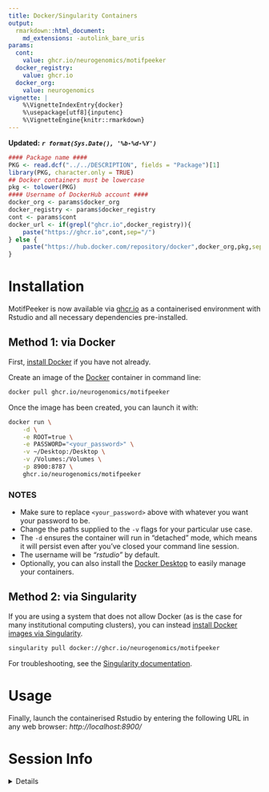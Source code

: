 ```yaml
---
title: Docker/Singularity Containers
output:
  rmarkdown::html_document:
    md_extensions: -autolink_bare_uris
params:
  cont:
    value: ghcr.io/neurogenomics/motifpeeker
  docker_registry:
    value: ghcr.io
  docker_org:
    value: neurogenomics
vignette: |
    %\VignetteIndexEntry{docker}
    %\usepackage[utf8]{inputenc}
    %\VignetteEngine{knitr::rmarkdown}
---
```


**Updated:** ***`r format(Sys.Date(), '%b-%d-%Y')`***  


```r
#### Package name ####
PKG <- read.dcf("../../DESCRIPTION", fields = "Package")[1]
library(PKG, character.only = TRUE)
## Docker containers must be lowercase
pkg <- tolower(PKG)
#### Username of DockerHub account ####
docker_org <- params$docker_org
docker_registry <- params$docker_registry 
cont <- params$cont 
docker_url <- if(grepl("ghcr.io",docker_registry)){
    paste("https://ghcr.io",cont,sep="/")
} else {
    paste("https://hub.docker.com/repository/docker",docker_org,pkg,sep="/")
}

```

# Installation 

MotifPeeker is now available via
[ghcr.io](https://ghcr.io/ghcr.io/neurogenomics/motifpeeker) as a containerised
environment with Rstudio and  all necessary dependencies pre-installed.

## Method 1: via Docker

First, [install Docker](https://docs.docker.com/get-docker/) 
if you have not already. 

Create an image of the [Docker](https://www.docker.com/) container 
in command line:  

```bash
docker pull ghcr.io/neurogenomics/motifpeeker
```

Once the image has been created, you can launch it with:  

```bash
docker run \
    -d \
    -e ROOT=true \
    -e PASSWORD="<your_password>" \
    -v ~/Desktop:/Desktop \
    -v /Volumes:/Volumes \
    -p 8900:8787 \
    ghcr.io/neurogenomics/motifpeeker
```  

### NOTES

* Make sure to replace `<your_password>` above with whatever you want your
password to be.  
* Change the paths supplied to the `-v` flags for your particular use case. 
* The `-d` ensures the container will run in "detached" mode,
which means it will persist even after you've closed your command line session.  
* The username will be *"rstudio"* by default.  
* Optionally, you can also install the
[Docker Desktop](https://www.docker.com/products/docker-desktop/) to easily
manage your containers.  

## Method 2: via Singularity

If you are using a system that does not allow Docker 
(as is the case for many institutional computing clusters), 
you can instead [install Docker images via Singularity](https://docs.sylabs.io/guides/2.6/user-guide/singularity_and_docker.html).  

```bash
singularity pull docker://ghcr.io/neurogenomics/motifpeeker
```

For troubleshooting, see the [Singularity documentation](https://docs.sylabs.io/guides/latest/user-guide/singularity_and_docker.html#github-container-registry).

# Usage 

Finally, launch the containerised Rstudio by entering the 
following URL in any web browser:
*http://localhost:8900/*


# Session Info 

<details> 

```r
utils::sessionInfo()
```

</details>  

<br>
